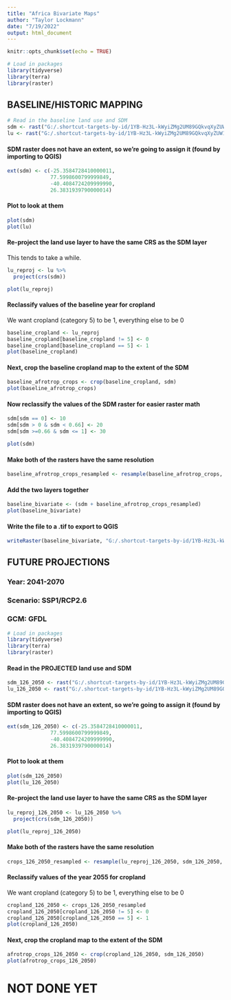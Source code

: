 ```yaml
---
title: "Africa Bivariate Maps"
author: "Taylor Lockmann"
date: "7/19/2022"
output: html_document
---
```


```r
knitr::opts_chunk$set(echo = TRUE)

# Load in packages
library(tidyverse)
library(terra)
library(raster)
```


## BASELINE/HISTORIC MAPPING ##

```r
# Read in the baseline land use and SDM
sdm <- rast("G:/.shortcut-targets-by-id/1YB-Hz3L-kWyiZMg2UM89GQkvqXyZUW1H/HWC_data/Wallace SDM Rasters/LQ/1981_2010/afel_historic_sdm.tif")
lu <- rast("G:/.shortcut-targets-by-id/1YB-Hz3L-kWyiZMg2UM89GQkvqXyZUW1H/HWC_data/Geospatial Data/Chen_LULC_data/global_LULC_2015.tif")
```


#### SDM raster does not have an extent, so we're going to assign it (found by importing to QGIS)

```r
ext(sdm) <- c(-25.3584728410000011,
              77.5998600799999849,
              -40.4084724209999990,
              26.3831939790000014)
```


#### Plot to look at them

```r
plot(sdm)
plot(lu)
```


#### Re-project the land use layer to have the same CRS as the SDM layer

This tends to take a while.

```r
lu_reproj <- lu %>% 
  project(crs(sdm))

plot(lu_reproj)
```


#### Reclassify values of the baseline year for cropland
We want cropland (category 5) to be 1, everything else to be 0

```r
baseline_cropland <- lu_reproj
baseline_cropland[baseline_cropland != 5] <- 0
baseline_cropland[baseline_cropland == 5] <- 1
plot(baseline_cropland)
```


#### Next, crop the baseline cropland map to the extent of the SDM

```r
baseline_afrotrop_crops <- crop(baseline_cropland, sdm)
plot(baseline_afrotrop_crops)
```


#### Now reclassify the values of the SDM raster for easier raster math

```r
sdm[sdm == 0] <- 10
sdm[sdm > 0 & sdm < 0.66] <- 20
sdm[sdm >=0.66 & sdm <= 1] <- 30

plot(sdm)
```


#### Make both of the rasters have the same resolution

```r
baseline_afrotrop_crops_resampled <- resample(baseline_afrotrop_crops, sdm, method = "near")
```


#### Add the two layers together

```r
baseline_bivariate <- (sdm + baseline_afrotrop_crops_resampled)
plot(baseline_bivariate)
```


#### Write the file to a .tif to export to QGIS

```r
writeRaster(baseline_bivariate, "G:/.shortcut-targets-by-id/1YB-Hz3L-kWyiZMg2UM89GQkvqXyZUW1H/HWC_data/Geospatial Data/bivariate_outputs/afel_bivariate_baseline.tif", overwrite = TRUE)
```







## FUTURE PROJECTIONS ##

### Year: 2041-2070
### Scenario: SSP1/RCP2.6
### GCM: GFDL

```r
# Load in packages
library(tidyverse)
library(terra)
library(raster)
```


#### Read in the PROJECTED land use and SDM
```r
sdm_126_2050 <- rast("G:/.shortcut-targets-by-id/1YB-Hz3L-kWyiZMg2UM89GQkvqXyZUW1H/HWC_data/Wallace SDM Rasters/LQ/2041_2070/126/afel_all_2041_2070_126_20p_correctbio3_sdm.tif")
lu_126_2050 <- rast("G:/.shortcut-targets-by-id/1YB-Hz3L-kWyiZMg2UM89GQkvqXyZUW1H/HWC_data/Geospatial Data/Chen_LULC_data/SSP1_RCP26/global_SSP1_RCP26_2055.tif")
```


#### SDM raster does not have an extent, so we're going to assign it (found by importing to QGIS)

```r
ext(sdm_126_2050) <- c(-25.3584728410000011,
              77.5998600799999849,
              -40.4084724209999990,
              26.3831939790000014)
```


#### Plot to look at them

```r
plot(sdm_126_2050)
plot(lu_126_2050)
```


#### Re-project the land use layer to have the same CRS as the SDM layer

```r
lu_reproj_126_2050 <- lu_126_2050 %>% 
  project(crs(sdm_126_2050))

plot(lu_reproj_126_2050)
```


#### Make both of the rasters have the same resolution

```r
crops_126_2050_resampled <- resample(lu_reproj_126_2050, sdm_126_2050, method = "near")
```


#### Reclassify values of the year 2055 for cropland
We want cropland (category 5) to be 1, everything else to be 0

```r
cropland_126_2050 <- crops_126_2050_resampled
cropland_126_2050[cropland_126_2050 != 5] <- 0
cropland_126_2050[cropland_126_2050 == 5] <- 1
plot(cropland_126_2050)
```


#### Next, crop the cropland map to the extent of the SDM

```r
afrotrop_crops_126_2050 <- crop(cropland_126_2050, sdm_126_2050)
plot(afrotrop_crops_126_2050)
```


# NOT DONE YET
